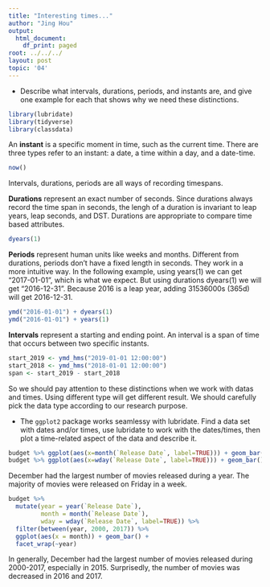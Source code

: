 ```yaml
---
title: "Interesting times..."
author: "Jing Hou"
output:
  html_document:
    df_print: paged
root: ../../../
layout: post
topic: '04'
---
```

- Describe what intervals, durations, periods, and instants are, and give one example for each that shows why we need these distinctions.

```r
library(lubridate)
library(tidyverse)
library(classdata)
```

An **instant** is a specific moment in time, such as the current time. There are three types refer to an instant: a date, a time within a day, and a date-time.
```r
now()
```

Intervals, durations, periods are all ways of recording timespans.    

**Durations** represent an exact number of seconds. Since durations always record the time span in seconds, the lengh of a duration is invariant to leap years, leap seconds, and DST. Durations are appropriate to compare time based attributes.
```r
dyears(1)
```
**Periods** represent human units like weeks and months. Different from durations, periods don't have a fixed length in seconds. They work in a more intuitive way. In the following example, using years(1) we can get "2017-01-01", which is what we expect. But using durations dyears(1) we will get "2016-12-31". Because 2016 is a leap year, adding 31536000s (365d) will get 2016-12-31.
```r
ymd("2016-01-01") + dyears(1)
ymd("2016-01-01") + years(1)
```
**Intervals** represent a starting and ending point. An interval is a span of time that occurs between two specific instants.
```r
start_2019 <- ymd_hms("2019-01-01 12:00:00")
start_2018 <- ymd_hms("2018-01-01 12:00:00")
span <- start_2019 - start_2018
```
So we should pay attention to these distinctions when we work with datas and times. Using different type will get different result. We should carefully pick the data type according to our research purpose.


- The `ggplot2` package works seamlessy with lubridate. Find a data set with dates and/or times, use lubridate to work with the dates/times, then plot a time-related aspect of the data and describe it.  

```r
budget %>% ggplot(aes(x=month(`Release Date`, label=TRUE))) + geom_bar()
budget %>% ggplot(aes(x=wday(`Release Date`, label=TRUE))) + geom_bar()
```


December had the largest number of movies released during a year. The majority of movies were released on Friday in a week.

```r
budget %>% 
  mutate(year = year(`Release Date`),
         month = month(`Release Date`),
         wday = wday(`Release Date`, label=TRUE)) %>%
  filter(between(year, 2000, 2017)) %>%
  ggplot(aes(x = month)) + geom_bar() +
  facet_wrap(~year)
```


In generally, December had the largest number of movies released during 2000-2017, especially in 2015. Surprisedly, the number of movies was decreased in 2016 and 2017.

